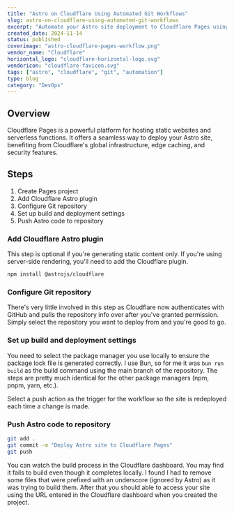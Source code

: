 ```yaml
---
title: "Astro on Cloudflare Using Automated Git Workflows"
slug: astro-on-cloudflare-using-automated-git-workflows
excerpt: "Automate your Astro site deployment to Cloudflare Pages using Git workflow automation"
created_date: 2024-11-14
status: published
coverimage: "astro-cloudflare-pages-workflow.png"
vendor_name: "Cloudflare"
horizontal_logo: "cloudflare-horizontal-logo.svg"
vendoricon: "cloudflare-favicon.svg"
tags: ["astro", "cloudflare", "git", "automation"]
type: blog
category: "DevOps"
---
```


## Overview

Cloudflare Pages is a powerful platform for hosting static websites and serverless functions. It offers a seamless way to deploy your Astro site, benefiting from Cloudflare's global infrastructure, edge caching, and security features.

## Steps

1. Create Pages project
2. Add Cloudflare Astro plugin
3. Configure Git repository
4. Set up build and deployment settings
5. Push Astro code to repository

### Add Cloudflare Astro plugin

This step is optional if you're generating static content only. If you're using server-side rendering, you'll need to add the Cloudflare plugin.

```bash caption="Install Cloudflare Astro plugin"
npm install @astrojs/cloudflare
```

### Configure Git repository

There's very little involved in this step as Cloudflare now authenticates with GitHub and pulls the repository info over after you've granted permission. Simply select the repository you want to deploy from and you're good to go.

### Set up build and deployment settings

You need to select the package manager you use locally to ensure the package lock file is generated correctly. I use Bun, so for me it was `bun run build` as the build command using the main branch of the repository. The steps are pretty much identical for the other package managers (npm, pnpm, yarn, etc.).

Select a push action as the trigger for the workflow so the site is redeployed each time a change is made.

### Push Astro code to repository

```bash caption="Push Astro code to repository"
git add .
git commit -m "Deploy Astro site to Cloudflare Pages"
git push
```

You can watch the build process in the Cloudflare dashboard. You may find it fails to build even though it completes locally. I found I had to remove some files that were prefixed with an underscore (ignored by Astro) as it was trying to build them. After that you should able to access your site using the URL entered in the Cloudflare dashboard when you created the project.
